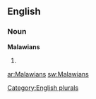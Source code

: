 
==English==

===Noun===
'''Malawians'''

# {{plural of|[[Malawian]]}}

[[Category:English plurals]]

[[ar:Malawians]]
[[sw:Malawians]]